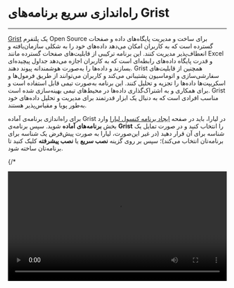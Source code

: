 

<Layout>
<Head>
<title>مستندات راه‌اندازی سریع برنامه‌های Grist - لیارا</title>
</Head>

# راه‌اندازی سریع برنامه‌های Grist
<hr className="mb-2" />

<a href="https://www.getgrist.com/" className="text-[#2196f3] ">Grist</a> یک پلتفرم Open Source برای ساخت و مدیریت پایگاه‌های داده و صفحات گسترده است که به کاربران امکان می‌دهد داده‌های خود را به شکلی سازمان‌یافته و انعطاف‌پذیر مدیریت کنند. این برنامه ترکیبی از قابلیت‌های صفحات گسترده مانند Excel و قدرت پایگاه داده‌های رابطه‌ای است که به کاربران اجازه می‌دهد جداول پیچیده‌ای بسازند و داده‌ها را به‌صورت هوشمندانه پیوند دهند. Grist همچنین از قابلیت‌های سفارشی‌سازی و اتوماسیون پشتیبانی می‌کند و کاربران می‌توانند از طریق فرمول‌ها و اسکریپت‌ها داده‌ها را تجزیه و تحلیل کنند. این برنامه به‌صورت تیمی قابل استفاده است و برای همکاری و به اشتراک‌گذاری داده‌ها در محیط‌های تیمی بهینه‌سازی شده است. Grist مناسب افرادی است که به دنبال یک ابزار قدرتمند برای مدیریت و تحلیل داده‌های خود به‌طور پویا و مقیاس‌پذیر هستند.

<div className="h-4" />

برای راه‌اندازی برنامه‌ی آماده Grist در لیارا، باید در صفحه <a href="https://console.liara.ir/apps/create" className="text-[#2196f3] ">ایجاد برنامه‌ کنسول لیارا</a> وارد بخش <b>برنامه‌های آماده</b> شوید.
سپس برنامه‌ی <b>Grist</b> 
را انتخاب کنید و در صورت تمایل یک شناسه برای آن قرار دهید (در غیر این‌صورت، لیارا به صورت پیش‌فرض یک شناسه برای برنامه‌تان انتخاب می‌کند)؛ سپس بر روی گزینه **نصب سریع** یا **نصب پیشرفته** کلیک کنید تا برنامه‌تان ساخته شود.

  {/* <div className="h-2" />
  <video
  src="https://files.liara.ir/liara/docs/Grist.mp4"
  controls="controls"
  className="block w-full"
  width="100%"
  />
  <br /> */}

پس از ساخته شدن برنامه، می‌توانید در صفحه <a href="https://console.liara.ir/apps" className="text-[#2196f3] ">پلتفرم</a>، برنامه خود را بررسی کنید. برای نصب دلخواه و انتخاب نسخه مدنظرتان یا انتخاب dockerimage ، باید از گزینه **نصب پیشرفته** یا <a href="/one-click-apps/liara-compose/about/" className="text-[#2196f3]">Liara Compose</a> استفاده کنید. 

<Section id="see-also" title="همچنین بخوانید:" />

<div className='h-2' />
<div className="grid md:grid-cols-1 gap-4">
            {[
      {
        title: "تغییر نسخه‌ی برنامه مستقر شده",
        link: "/one-click-apps/grist/how-tos/choose-version"
      },
  ].map(item =>
    <Link href={item.link}>
    <Card className="flex cursor-pointer w-full items-center justify-between">
        <div className="flex items-center gap-3">
        <h4>
            {item.title}
        </h4>
        </div>
        <GoArrowLeft className="ml-1" />
    </Card>
    </Link>
            )}
</div>


</Layout>